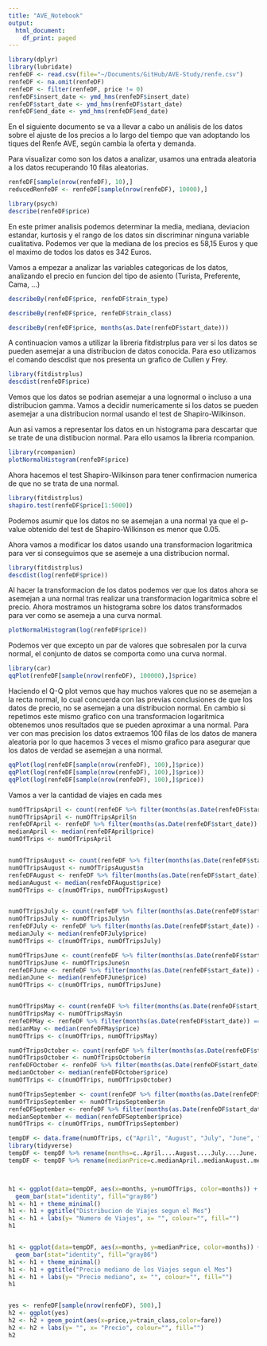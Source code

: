 ```yaml
---
title: "AVE_Notebook"
output:
  html_document:
    df_print: paged
---
```


```r
library(dplyr)
library(lubridate)
renfeDF <- read.csv(file="~/Documents/GitHub/AVE-Study/renfe.csv")
renfeDF <- na.omit(renfeDF) 
renfeDF <- filter(renfeDF, price != 0)
renfeDF$insert_date <- ymd_hms(renfeDF$insert_date)
renfeDF$start_date <- ymd_hms(renfeDF$start_date)
renfeDF$end_date <- ymd_hms(renfeDF$end_date)

```

En el siguiente documento se va a llevar a cabo un análisis de los datos sobre el ajuste de los precios a lo largo del tiempo que van adoptando los tiques del Renfe AVE, según cambia la oferta y demanda.

Para visualizar como son los datos a analizar, usamos una entrada aleatoria a los datos recuperando 10 filas aleatorias.

```r
renfeDF[sample(nrow(renfeDF), 10),]
reducedRenfeDF <- renfeDF[sample(nrow(renfeDF), 10000),]
```

```r
library(psych)
describe(renfeDF$price)
```

En este primer analisis podemos determinar la media, mediana, deviacion estandar, kurtosis y el rango de los datos sin discriminar ninguna variable cualitativa. Podemos ver que la mediana de los precios es 58,15 Euros y que el maximo de todos los datos es 342 Euros.

Vamos a empezar a analizar las variables categoricas de los datos, analizando el precio en funcion del tipo de asiento (Turista, Preferente, Cama, ...)

```r
describeBy(renfeDF$price, renfeDF$train_type)
```
```r
describeBy(renfeDF$price, renfeDF$train_class)
```
```r
describeBy(renfeDF$price, months(as.Date(renfeDF$start_date)))
```

A continuacion vamos a utilizar la libreria fitdistrplus para ver si los datos se pueden asemejar a una distribucion de datos conocida. Para eso utilizamos el comando descdist que nos presenta un grafico de Cullen y Frey.

```r
library(fitdistrplus)
descdist(renfeDF$price)
```
Vemos que los datos se podrian asemejar a una lognormal o incluso a una distribucion gamma. Vamos a decidir numericamente si los datos se pueden asemejar a una distribucion normal usando el test de Shapiro-Wilkinson.


Aun asi vamos a representar los datos en un histograma para descartar que se trate de una distibucion normal. Para ello usamos la libreria rcompanion.
 
```r
library(rcompanion)
plotNormalHistogram(renfeDF$price)
```

Ahora hacemos el test Shapiro-Wilkinson para tener confirmacion numerica de que no se trata de una normal.


```r
library(fitdistrplus)
shapiro.test(renfeDF$price[1:5000])
```
Podemos asumir que los datos no se asemejan a una normal ya que el p-value obtenido del test de Shapiro-Wilkinson es menor que 0.05.

Ahora vamos a modificar los datos usando una transformacion logaritmica para ver si conseguimos que se asemeje a una distribucion normal.


```r
library(fitdistrplus)
descdist(log(renfeDF$price))
```

Al hacer la transformacion de los datos podemos ver que los datos ahora se asemejan a una normal tras realizar una transformacion logaritmica sobre el precio. Ahora mostramos un histograma sobre los datos transformados para ver como se asemeja a una curva normal.

```r
plotNormalHistogram(log(renfeDF$price))
```

Podemos ver que excepto un par de valores que sobresalen por la curva normal, el conjunto de datos se comporta como una curva normal.

```r
library(car)
qqPlot(renfeDF[sample(nrow(renfeDF), 100000),]$price)
```

Haciendo el Q-Q plot vemos que hay muchos valores que no se asemejan a la recta normal, lo cual concuerda con las previas conclusiones de que los datos de precio, no se asemejan a una distribucion normal. En cambio si repetimos este mismo grafico con una transformacion logaritmica obtenemos unos resultados que se pueden aproximar a una normal. Para ver con mas precision los datos extraemos 100 filas de los datos de manera aleatoria por lo que hacemos 3 veces el mismo grafico para asegurar que los datos de verdad se asemejan a una normal.


```r
qqPlot(log(renfeDF[sample(nrow(renfeDF), 100),]$price))
qqPlot(log(renfeDF[sample(nrow(renfeDF), 100),]$price))
qqPlot(log(renfeDF[sample(nrow(renfeDF), 100),]$price))
```

Vamos a ver la cantidad de viajes en cada mes 

```r

numOfTripsApril <- count(renfeDF %>% filter(months(as.Date(renfeDF$start_date)) == "April" ))
numOfTripsApril <- numOfTripsApril$n
renfeDFApril <- renfeDF %>% filter(months(as.Date(renfeDF$start_date)) == "April")
medianApril <- median(renfeDFApril$price)
numOfTrips <- numOfTripsApril


numOfTripsAugust <- count(renfeDF %>% filter(months(as.Date(renfeDF$start_date)) == "August" ))
numOfTripsAugust <- numOfTripsAugust$n
renfeDFAugust <- renfeDF %>% filter(months(as.Date(renfeDF$start_date)) == "August")
medianAugust <- median(renfeDFAugust$price)
numOfTrips <- c(numOfTrips, numOfTripsAugust)


numOfTripsJuly <- count(renfeDF %>% filter(months(as.Date(renfeDF$start_date)) == "July" ))
numOfTripsJuly <- numOfTripsJuly$n
renfeDFJuly <- renfeDF %>% filter(months(as.Date(renfeDF$start_date)) == "July")
medianJuly <- median(renfeDFJuly$price)
numOfTrips <- c(numOfTrips, numOfTripsJuly)

numOfTripsJune <- count(renfeDF %>% filter(months(as.Date(renfeDF$start_date)) == "June" ))
numOfTripsJune <- numOfTripsJune$n
renfeDFJune <- renfeDF %>% filter(months(as.Date(renfeDF$start_date)) == "June")
medianJune <- median(renfeDFJune$price)
numOfTrips <- c(numOfTrips, numOfTripsJune)


numOfTripsMay <- count(renfeDF %>% filter(months(as.Date(renfeDF$start_date)) == "May" ))
numOfTripsMay <- numOfTripsMay$n
renfeDFMay <- renfeDF %>% filter(months(as.Date(renfeDF$start_date)) == "May")
medianMay <- median(renfeDFMay$price)
numOfTrips <- c(numOfTrips, numOfTripsMay)

numOfTripsOctober <- count(renfeDF %>% filter(months(as.Date(renfeDF$start_date)) == "October" ))
numOfTripsOctober <- numOfTripsOctober$n
renfeDFOctober <- renfeDF %>% filter(months(as.Date(renfeDF$start_date)) == "October")
medianOctober <- median(renfeDFOctober$price)
numOfTrips <- c(numOfTrips, numOfTripsOctober)

numOfTripsSeptember <- count(renfeDF %>% filter(months(as.Date(renfeDF$start_date)) == "September" ))
numOfTripsSeptember <- numOfTripsSeptember$n
renfeDFSeptember <- renfeDF %>% filter(months(as.Date(renfeDF$start_date)) == "September")
medianSeptember <- median(renfeDFSeptember$price)
numOfTrips <- c(numOfTrips, numOfTripsSeptember)

tempDF <- data.frame(numOfTrips, c("April", "August", "July", "June", "May", "October", "September"), c(medianApril,medianAugust,medianJuly,medianJune,medianMay,medianOctober,medianSeptember))
library(tidyverse)
tempDF <- tempDF %>% rename(months=c..April....August....July....June....May....October....September..)
tempDF <- tempDF %>% rename(medianPrice=c.medianApril..medianAugust..medianJuly..medianJune..medianMay..)



h1 <- ggplot(data=tempDF, aes(x=months, y=numOfTrips, color=months)) +
  geom_bar(stat="identity", fill="gray86")
h1 <- h1 + theme_minimal()
h1 <- h1 + ggtitle("Distribucion de Viajes segun el Mes")
h1 <- h1 + labs(y= "Numero de Viajes", x= "", colour="", fill="")
h1


h1 <- ggplot(data=tempDF, aes(x=months, y=medianPrice, color=months)) +
  geom_bar(stat="identity", fill="gray86")
h1 <- h1 + theme_minimal()
h1 <- h1 + ggtitle("Precio mediano de los Viajes segun el Mes")
h1 <- h1 + labs(y= "Precio mediano", x= "", colour="", fill="")
h1


yes <- renfeDF[sample(nrow(renfeDF), 500),]
h2 <- ggplot(yes)
h2 <- h2 + geom_point(aes(x=price,y=train_class,color=fare))
h2 <- h2 + labs(y= "", x= "Precio", colour="", fill="")
h2





```


